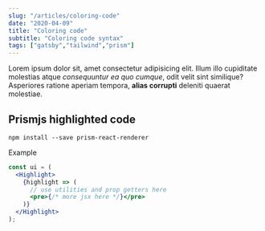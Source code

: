 ```yaml
---
slug: "/articles/coloring-code"
date: "2020-04-09"
title: "Coloring code"
subtitle: "Coloring code syntax"
tags: ["gatsby","tailwind","prism"]
---
```

Lorem ipsum dolor sit, amet consectetur adipisicing elit. 
Illum illo cupiditate molestias atque _consequuntur ea quo cumque_, odit velit sint similique? 
Asperiores ratione aperiam tempora, **alias corrupti** deleniti quaerat molestiae.

## Prismjs highlighted code

```shell
npm install --save prism-react-renderer
```

Example

```jsx
const ui = (
  <Highlight>
    {highlight => (
      // use utilities and prop getters here
      <pre>{/* more jsx here */}</pre>
    )}
  </Highlight>
);

```
